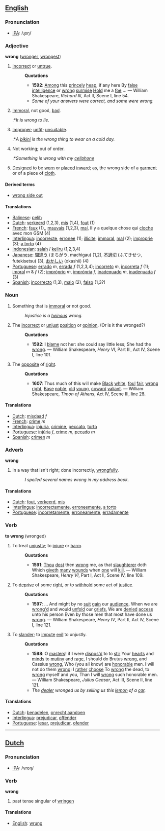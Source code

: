 ==[[English]]==
=== Pronunciation ===
*[[w:IPA|IPA]]: /ɻoŋ/
===Adjective===
'''wrong''' ([[wronger]], [[wrongest]])

#[[Incorrect]] or [[untrue]]. 
#:'''Quotations'''
#:*'''1592''': [[Among]] this [[princely]] [[heap]], if any here By [[false]] [[intelligence]] or [[wrong]] [[surmise]] [[Hold]] me a [[foe]] ... &mdash; William Shakespeare, ''Richard III'', Act II, Scene I, line 54.
#:*''Some of your answers were correct, and some were wrong.'' 
#[[Immoral]], not good, [[bad]]. 
#:*''It is wrong to lie.'' 
#[[Improper]]; [[unfit]]; [[unsuitable]]. 
#:*''A [[bikini]] is the wrong thing to wear on a cold day.'' 
#Not working; out of order. 
#:*''Something is wrong with my [[cellphone]]'' 
#[[Design]]ed to be [[worn]] or [[place]]d [[inward]]; as, the wrong side of a [[garment]] or of a piece of [[cloth]].
====Derived terms====
* [[wrong side out]]
====Translations====
*[[Balinese]]: [[pelih]]
*[[Dutch]]: [[verkeerd]] (1,2,3), [[mis]] (1,4), [[fout]] (1)
*[[French]]: [[faux]] (1),, [[mauvais]] (1,2,3), [[mal]], Il y a quelque chose qui [[cloche]] avec mon GSM (4)
*[[Interlingua]]: [[incorrecte]], [[erronee]] (1); [[illicite]], [[immoral]], [[mal]] (2); [[improprie]] (3); [[a torto]] (4)
*[[Indonesian]]: [[salah]] / [[keliru]] (1,2,3,4)
*[[Japanese]]: [[間違う]] (まちがう, machigau) (1,2), [[不適切]] (ふてきせつ, futekisetsu) (3), [[おかしい]] (okashii) (4)
*[[Portuguese]]: [[errado]] ''m'', [[errada]] ''f'' (1,2,3,4); [[incorreto]] ''m'', [[incorreta]] ''f'' (1); [[imoral]] ''m'' & ''f'' (2); [[impróprio]] ''m'', [[imprópria]] ''f'', [[inadequado]] ''m'', [[inadequada]] ''f'' (3)
*[[Spanish]]: [[incorrecto]] (1,3), [[malo]] (2), [[falso]] (1,3?)

===Noun===
#Something that is [[immoral]] or not good. 
#:''Injustice is a [[heinous]] wrong. ''
#The [[incorrect]] or [[unjust]] [[position]] or [[opinion]]. (Or is it the wronged?)
#:'''Quotations'''
#:*'''1592''': I [[blame]] not her: she could say little less; She had the [[wrong]]. &mdash; William Shakespeare, ''Henry VI'', Part III, Act IV, Scene I, line 101.
#The [[opposite]] of [[right]].
#:'''Quotations'''
#:*'''1607''': Thus much of this will make [[Black]] [[white]], [[foul]] [[fair]], [[wrong]] [[right]], [[Base]] [[noble]], [[old]] [[young]], [[coward]] [[valiant]]. &mdash; William Shakespeare, ''Timon of Athens'', Act IV, Scene III, line 28.

====Translations====
*[[Dutch]]: [[misdaad]] ''f''
*[[French]]: [[crime]] ''m''
*[[Interlingua]]: [[injuria]], [[crimine]], [[peccato]], [[torto]]
*[[Portuguese]]: [[injúria]] ''f'', [[crime]] ''m'', [[pecado]] ''m''
*[[Spanish]]: [[crimen]] ''m''

===Adverb===
'''wrong'''
#In a way that isn't right; done incorrectly, [[wrongfully]]. 
#:''I spelled several names wrong in my address book.'' 

====Translations====
*[[Dutch]]: [[fout]], [[verkeerd]], [[mis]]
*[[Interlingua]]: [[incorrectemente]], [[erroneemente]], [[a torto]]
*[[Portuguese]]: [[incorretamente]], [[erroneamente]], [[erradamente]]

===Verb===
'''to wrong''' (wronged)
#To treat [[unjustly]]; to [[injure]] or [[harm]].
#:'''Quotations'''
#:*'''1591''': [[Thou]] [[dost]] then [[wrong]] me, as that [[slaughterer]] doth Which [[giveth]] [[many]] [[wound]]s when [[one]] will [[kill]]. &mdash; William Shakespeare, ''Henry VI'', Part I, Act II, Scene IV, line 109.
#To [[deprive]] of some [[right]], or to [[withhold]] some act of [[justice]].
#:'''Quotations'''
#:*'''1597''': ... And might by no [[suit]] [[gain]] our [[audience]]. When we are [[wrong'd]] and would [[unfold]] our [[grief]]s, We are [[denied]] [[access]] unto his person Even by those men that most have done us [[wrong]]. &mdash; William Shakespeare, ''Henry IV'', Part II, Act IV, Scene I, line 121.
#To [[slander]]; to [[impute]] [[evil]] to unjustly.
#:'''Quotations'''
#:*'''1598''': O [[master]]s! if I were [[dispose|dispos'd]] to to [[stir]] Your [[heart]]s and [[mind]]s to [[mutiny]] and [[rage]], I should do Brutus [[wrong]], and Cassius [[wrong]], Who (you all know) are [[honorable]] men.  I will not do them [[wrong]]; I [[rather]] [[choose]] To [[wrong]] the dead, to [[wrong]] myself and you, Than I will [[wrong]] such honorable men. &mdash; William Shakespeare, ''Julius Ceasar'', Act III, Scene II, line 121.
#:*''The [[dealer]] wronged us by selling us this [[lemon]] of a [[car]].''

====Translations====
*[[Dutch]]: [[benadelen]], [[onrecht aandoen]]
*[[Interlingua]]: [[prejudicar]], [[offender]]
*[[Portuguese]]: [[lesar]], [[prejudicar]], [[ofender]]

----

==[[Dutch]]==
=== Pronunciation ===
*[[w:IPA|IPA]]: /vroŋ/
===Verb===

'''wrong'''

#past tense singular of [[wringen]]

====Translations====
*[[English]]: [[wrung]]